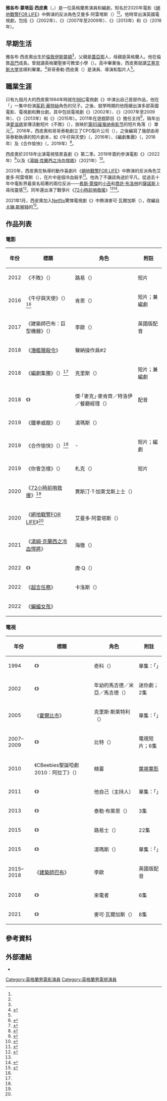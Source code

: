 {{noteTA
|G1=Show
|G2=Movie
}}
{{Infobox entertainer
| type = 男演員
| name = 雅各布·西皮奧
| foreignname = {{lang|en|Jacob Scipio}}
| image = 
| caption = 
| birth_name = 雅各布·蒙塔茲·西皮奧<br>（{{lang|en|Jacob Muntaz Scipio}}）
| birth_date = {{birth date and age|1993|1|10|mf=y}}
| birth_place = 英格蘭[[倫敦|倫敦]][[伊斯靈頓|伊斯靈頓]]
| occupation = 演員、編劇
| years_active = 1994年至今
| spouse = 
| children = 
| relatives = 
}}
'''雅各布·蒙塔茲·西皮奧'''（{{lang-en|Jacob Muntaz Scipio}}，{{bd|1993年|1月10日}}）是一位英格蘭男演員和編劇，知名於2020年電影《[[絕地戰警FOR_LIFE|絕地戰警FOR LIFE]]》中飾演的反派角色艾曼多·阿雷塔斯（{{lang|en|Armando Aretas}}）<ref name="Deadline(2018-12-21)" /><ref name="WorldCeleb" />。他時常出演英國電視劇，包括《{{le|白牙 (電視劇)|White Teeth (TV serial)|白牙}}》（2002年）、《{{le|鈴聲照響|As the Bell Rings (British TV series)}}》（2007年至2009年）、《{{le|倫敦女孩|Some Girls (TV series)}}》（2013年）和《{{le|要命 (電視劇)|Damned (TV series)|要命}}》（2018年）。

== 早期生活 ==
雅各布·西皮奧出生於[[倫敦|倫敦]][[伊斯靈頓|伊斯靈頓]]<ref name="Deadline(2018-12-21)" />，父親是[[蓋亞那|蓋亞那]]人，母親是英格蘭人。他在倫敦[[高門_(北倫敦)|高門]]成長。曾就讀英格蘭聖麥可教堂小學（{{lang|en|St. Michael’s Church of England}}）。高中畢業後，西皮奧就讀[[艾塞克斯大學|艾塞克斯大學]]並順利畢業。<ref name="WorldCeleb">{{cite web|url=https://worldceleb.xyz/jacob-scipio/|title=Jacob Scipio Movies and TV, Net Worth, Bad Boys 3 Cast|author=ADMIN|work=World Celeb|date=2021-03-17|accessdate=2021-04-17|archive-url=https://web.archive.org/web/20210417125126/https://worldceleb.xyz/jacob-scipio/|archive-date=2021-04-17|dead-url=no}}</ref>哥哥泰勒·西皮奧（{{lang|en|Taylor Scipio}}）是演員、導演和製片人<ref name="CPO" />。

== 職業生涯 ==
只有九個月大的西皮奧1994年時就在[[BBC|BBC]]電視劇《{{le|第一場 (電視劇)|Screen One|第一場}}》中演出自己首部作品，他在「{{lang|en|Bambino Mio}}」一集中扮演[[茱莉·華特絲|茱莉·華特絲]]角色的兒子。之後，就學時期的他陸續出演多部英國電影、電視劇和舞台劇，其中包括電視劇《{{le|白牙 (電視劇)|White Teeth (TV serial)|白牙}}》（2002年）、《{{le|鈴聲照響|As the Bell Rings (British TV series)}}》（2007年至2009年）、《{{le|倫敦女孩|Some Girls (TV series)}}》（2013年）和《{{le|迪克西 (電視劇)|Dixi (TV series)|迪克西}}》（2015年）。2011年在遊戲節目《{{le|克維茲|Kerwhizz}}》擔任主持<ref>{{cite web|url=https://latam.cbeebies.com/|title=- CBeebies|website=BBC|access-date=2019-04-03|archive-url=https://web.archive.org/web/20190403082031/https://latam.cbeebies.com/|archive-date=2019-04-03|dead-url=yes}}</ref>，隔年出演[[愛滋病|愛滋病]]宣傳活動短片《不敗》（{{lang|en|''Undefeated''}}），放映於[[第65届戛纳电影节|第65届戛纳电影节]]的短片角落（{{lang|en|Short Film Corner}}）單元<ref>{{cite web|url=http://lifeinmyshoes.org/|title=Life in my Shoes|publisher=lifeinmyshoes|accessdate=2021-04-13|archive-date=2021-01-27|archive-url=https://web.archive.org/web/20210127064014/http://lifeinmyshoes.org/|dead-url=no}}</ref>。2016年，西皮奧和哥哥泰勒創立了CPO製片公司（{{lang|en|CPO Productions}}），之後編寫了幾部由哥哥泰勒執導的短片劇本，如《牛仔與天使》（{{lang|en|''Cowboys & Angels''}}，2016年）、《編劇集團》（{{lang|en|''The Writers Group''}}，2018年）及《合作愉快》（{{lang|en|''Cooped Up''}}，2019年）<ref name="CPO">{{Cite web |last=Scipio, Taylor; Scipio, Jacob |title=About us |url=http://cpoproductions.com/about-us/ |access-date=2021-02-07 |website=CPO Productions}}</ref>。

西皮奧於2018年出演電視情景喜劇《{{le|要命 (電視劇)|Damned (TV series)|要命}}》第二季。2019年簽約參演電影《{{le|瓦爾多 (電影)|Last Looks|瓦爾多}}》（2022年）<ref>{{cite web|url=https://deadline.com/2019/06/bad-boys-for-life-jacob-scipio-joins-waldo-opposite-mel-gibson-charlie-hunnam-1202629199/|title='Bad Boys For Life' Jacob Scipio Joins 'Waldo' Opposite Mel Gibson & Charlie Hunnam|website=[[Deadline_Hollywood|Deadline Hollywood]]|first=Anthony|last=D'Alessandro|date=2019-06-07|accessdate=2019-06-18|archive-date=2021-04-14|archive-url=https://web.archive.org/web/20210414151540/https://deadline.com/2019/06/bad-boys-for-life-jacob-scipio-joins-waldo-opposite-mel-gibson-charlie-hunnam-1202629199/|dead-url=no}}</ref>以及《[[湯姆·克蘭西之冷血悍將|湯姆·克蘭西之冷血悍將]]》（2021年）<ref>{{Cite web|url=https://deadline.com/2019/10/without-remorse-navy-seal-cast-jacob-scipio-cam-gigandet-jack-kesy-and-todd-lasance-1202752666/|title=Paramount Tom Clancy Pic ‘Without Remorse’ Enlists Four For Michael B. Jordan’s Navy SEAL Team|first1=Anthony|last1=D'Alessandro|date=2019-10-04|accessdate=2021-03-14|archive-date=2021-03-04|archive-url=https://web.archive.org/web/20210304190019/https://deadline.com/2019/10/without-remorse-navy-seal-cast-jacob-scipio-cam-gigandet-jack-kesy-and-todd-lasance-1202752666/|dead-url=no}}</ref>。

2020年，西皮奧在{{le|阿迪爾·艾爾·阿比與畢拉爾·法拉|Adil El Arbi and Bilall Fallah}}執導的動作喜劇片《[[絕地戰警FOR_LIFE|絕地戰警FOR LIFE]]》中飾演的反派角色艾曼多·阿雷塔斯（{{lang|en|Armando Aretas}}），在片中是個冷血殺手<ref name="Deadline(2018-12-21)">{{cite news|url=https://deadline.com/2018/12/bad-boys-for-life-jacob-scipio-paola-nunez-sony-sequel-1202523860/|title=‘Bad Boys For Life’: Jacob Scipio Lands Villain Role, Paola Nuñez Set To Co-Star In Sony’s Sequel|last1=N'Duka|first1=Amanda|last2=D'Alessandro|first2=Anthony|work=[[Deadline_Hollywood|Deadline Hollywood]]|date=2018-12-21|accessdate=2021-04-13|archive-date=2021-04-15|archive-url=https://web.archive.org/web/20210415022550/https://deadline.com/2018/12/bad-boys-for-life-jacob-scipio-paola-nunez-sony-sequel-1202523860/|dead-url=no}}</ref>。他為了不讓該角過於平凡，從過去十年中電影界最臭名昭著的兩位反派——[[希斯·萊傑|希斯·萊傑]]的[[小丑_(漫畫)|小丑]]和[[喬許·布洛林|喬許·布洛林]]的[[薩諾斯|薩諾斯]]上尋找靈感<ref name="ComingSoon.net(2020-04-24)">{{cite web|url=https://www.comingsoon.net/movies/features/1132551-cs-interview-bad-boys-for-lifes-jacob-scipio-on-success-hopes-for-future|title=CS Interview: Bad Boys for Life’s Jacob Scipio on Success & Hopes for Future|last=Hermanns|first=Grant|work=ComingSoon.net|date=2020-04-24|accessdate=2021-04-13|archive-date=2021-04-14|archive-url=https://web.archive.org/web/20210414085414/https://www.comingsoon.net/movies/features/1132551-cs-interview-bad-boys-for-lifes-jacob-scipio-on-success-hopes-for-future|dead-url=no}}</ref>。同年還出演了戰爭片《[[72小時前哨救援|72小時前哨救援]]》<ref name="WorldCeleb" /><ref name="FilmBook(2020-11-19)">{{cite web|url=https://film-book.com/video-movie-review-the-outpost-2020-a-war-movie-that-honors-our-brave-soldiers-with-a-frighteningly-realistic-vision/|title=Video Movie Review: THE OUTPOST (2020): A War Movie That Honors Our Brave Soldiers with a Frighteningly Realistic Vision|last=Toy|first=Andrew|work=FilmBook|date=2020-11-19|accessdate=2021-04-17|archive-url=https://web.archive.org/web/20201119193646/https://film-book.com/video-movie-review-the-outpost-2020-a-war-movie-that-honors-our-brave-soldiers-with-a-frighteningly-realistic-vision/|archive-date=2020-11-19|dead-url=no}}</ref>。

2021年1月，西皮奧加入[[Netflix|Netflix]]驚悚電視劇《{{le|母親的遺落拼圖|Pieces of Her (TV series)}}》中飾演麥可·瓦爾加斯（{{lang|en|Michael Vargas}}），改編自[[卡琳·斯勞特|卡琳·斯勞特]]的{{le|母親的遺落拼圖 (小說)|Pieces of Her|同名小說}}<ref>{{cite web|url=https://variety.com/2021/tv/news/pieces-of-her-netflix-cast-1234894235/|title=Omari Hardwick, Jessica Barden, Joe Dempsie Among Five Cast in Netflix Series 'Pieces of Her'|work=Variety|first=Joe|last=Otterson|date=2021-01-28|accessdate=2021-02-09|archive-date=2021-02-20|archive-url=https://web.archive.org/web/20210220190945/https://variety.com/2021/tv/news/pieces-of-her-netflix-cast-1234894235/|dead-url=no}}</ref>。

== 作品列表 ==
=== 電影 ===
{| class="wikitable sortable"
! 年份
! 標題
! 角色
! class="unsortable" | 附註
|-
| 2012
| 《不敗》（{{lang|en|''Undefeated''}}）
| 路易（{{lang|en|Louis}}）
| 短片
|-
| 2016
| 《牛仔與天使》（{{lang|en|''Cowboys & Angels''}}）<ref name="CPO" />
| 肯恩（{{lang|en|Kane}}）
| 短片；兼編劇
|-
| 2017
| 《建築師巴布：巨型機器》（{{lang|en|''Bob the Builder: Mega Machines''}}）
| 李歐（{{lang|en|Leo}}）
| 英國版配音
|-
| 2018
| 《[[潛艦獵殺令|潛艦獵殺令]]》
| 聲納操作員#2
| 
|-
| 2018
| 《編劇集團》（{{lang|en|''The Writers Group''}}）<ref name="CPO" />
| 克里斯（{{lang|en|Chris}}）
| 短片；兼編劇
|-
| 2018
| 《{{le|萌鼠追擊大作戰|Strike (2018 film)}}》
| 傑·「麥克」·麥肯齊／特洛伊／餐廳經理（{{lang|en|Jay 'Mac' MacKenzie / Troy (Mine Choir) / Restaurant Manager}}）
| 配音
|-
| 2019
| 《鐵拳威龍》（{{lang|en|''We Die Young''}}）
| 湯瑪斯（{{lang|en|Tomas}}）
| 
|-
| 2019
| 《合作愉快》（{{lang|en|''Cooped Up''}}）<ref name="CPO" />
| -
| 短片；編劇
|-
| 2019
| 《你會怎樣》（{{lang|en|''What You Will''}}）
| 札克（{{lang|en|Zac}}）
| 短片
|-
| 2020
| 《[[72小時前哨救援|72小時前哨救援]]》<ref name="FilmBook(2020-11-19)" />
| 賈斯汀·T·加萊戈斯上士（{{lang|en|Staff Sergeant Justin T. Gallegos}}）
| 
|-
| 2020
| 《[[絕地戰警FOR_LIFE|絕地戰警FOR LIFE]]》<ref name="Deadline(2018-12-21)" />
| 艾曼多·阿雷塔斯（{{lang|en|Armando Aretas}}）
| 
|-
| 2021
| 《[[湯姆·克蘭西之冷血悍將|湯姆·克蘭西之冷血悍將]]》
| 海徹（{{lang|en|Hatchet}}）
| 
|-
| 2022
| 《{{le|瓦爾多 (電影)|Last Looks|瓦爾多}}》
| 唐·Q（{{lang|en|Don Q}}）
| 
|-
| 2022
| 《[[超吉任務|超吉任務]]》
| 卡洛斯（{{lang|en|Carlos}}）
| 
|-
| 2022
| 《[[蝙蝠女孩_(電影)|蝙蝠女孩]]》
| 
| 
|}

=== 電視 ===
{| class="wikitable sortable"
! 年份
! 標題
! 角色
! class="unsortable" | 附註
|-
| 1994
| 《{{le|第一場 (電視劇)|Screen One|第一場}}》
| 奇科（{{lang|en|Chico}}）
| 單集：「{{lang|en|Bambino Mio}}」
|-
| 2002
| 《{{le|白牙 (電視劇)|White Teeth (TV serial)|白牙}}》
| 年幼的馬吉德／米亞／馬吉德（{{lang|en|Young Magid / Millat / Magid}}）
| 迷你劇；2集
|-
| 2005
| 《[[霍爾比市|霍爾比市]]》
| 克里斯·斯萊特利（{{lang|en|Kris Slattery}}）
| 單集：「{{lang|en|Quality Time}}」
|-
| 2007–2009
| 《{{le|鈴聲照響|As the Bell Rings (British TV series)}}》
| 比特（{{lang|en|Bip}}）
| 電視短片；6集
|-
| 2010
| 《CBeebies聖誕啞劇2010：阿拉丁》（{{lang|en|''CBeebies Christmas Panto 2010: Aladdin''}}）
| 精靈
| [[電視電影|電視電影]]
|-
| 2011
| 《{{le|克維茲|Kerwhizz}}》
| 他自己（主持人）
| 單集：「{{lang|en|The Zoom Around the Moon}}」
|-
| 2013
| 《{{le|倫敦女孩|Some Girls (TV series)}}》
| 泰勒·布萊恩（{{lang|en|Tyler Blaine}}）
| 3集
|-
| 2015
| 《{{le|迪克西 (電視劇)|Dixi (TV series)|迪克西}}》
| 路易士（{{lang|en|Lewis}}）
| 22集
|-
| 2015
| 《{{le|達妮的城堡|Dani's Castle}}》
| 湯瑪斯（{{lang|en|Tomas}}）
| 單集：「{{lang|en|Midsummer Night's Nightmare}}」
|-
| 2015–2018
| 《[[建築師巴布|建築師巴布]]》
| 李歐
| 英國版配音
|-
| 2018
| 《{{le|要命 (電視劇)|Damned (TV series)|要命}}》
| 來電者
| 6集
|-
| 2021
| 《{{le|母親的遺落拼圖|Pieces of Her (TV series)}}》
| 麥可·瓦爾加斯（{{lang|en|Michael Vargas}}）
| 8集
|}

== 參考資料 ==
{{reflist|30em}}

== 外部連結 ==
* {{IMDb name|0778501}}

{{Authority control}}
{{DEFAULTSORT:Scipio, Jacob}}
[[Category:英格蘭男電影演員|Category:英格蘭男電影演員]]
[[Category:英格蘭男電視演員|Category:英格蘭男電視演員]]